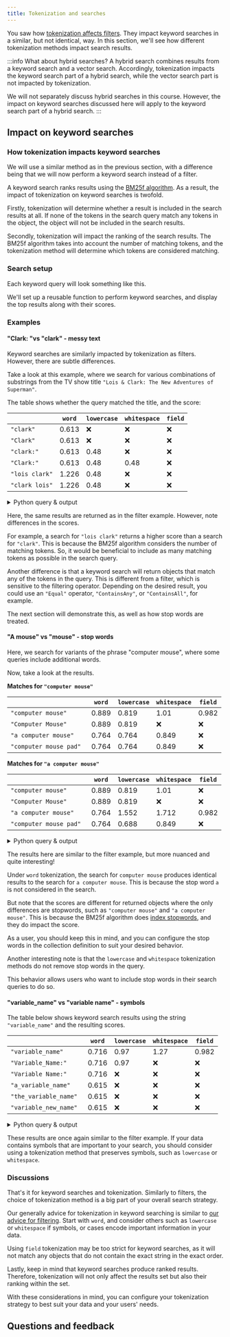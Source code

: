 ```yaml
---
title: Tokenization and searches
---
```



You saw how [tokenization affects filters](./300_filters.mdx). They impact keyword searches in a similar, but not identical, way. In this section, we'll see how different tokenization methods impact search results.

:::info What about hybrid searches?
A hybrid search combines results from a keyword search and a vector search. Accordingly, tokenization impacts the keyword search part of a hybrid search, while the vector search part is not impacted by tokenization.

We will not separately discuss hybrid searches in this course. However, the impact on keyword searches discussed here will apply to the keyword search part of a hybrid search.
:::

## <i class="fa-solid fa-square-chevron-right"></i> Impact on keyword searches

### <i class="fa-solid fa-chalkboard"></i> How tokenization impacts keyword searches

We will use a similar method as in the previous section, with a difference being that we will now perform a keyword search instead of a filter.

A keyword search ranks results using the [BM25f algorithm](https://en.wikipedia.org/wiki/Okapi_BM25). As a result, the impact of tokenization on keyword searches is twofold.

Firstly, tokenization will determine whether a result is included in the search results at all. If none of the tokens in the search query match any tokens in the object, the object will not be included in the search results.

Secondly, tokenization will impact the ranking of the search results. The BM25f algorithm takes into account the number of matching tokens, and the tokenization method will determine which tokens are considered matching.

### <i class="fa-solid fa-code"></i> Search setup

Each keyword query will look something like this.

We'll set up a reusable function to perform keyword searches, and display the top results along with their scores.

<FilteredTextBlock
  text={PySearches}
  startMarker="# FilterExampleBasic"
  endMarker="# END FilterExampleBasic"
  language="py"
/>

### <i class="fa-solid fa-code"></i> Examples

#### "**Clark:** "vs "**clark**" - messy text

Keyword searches are similarly impacted by tokenization as filters. However, there are subtle differences.

Take a look at this example, where we search for various combinations of substrings from the TV show title `"Lois & Clark: The New Adventures of Superman"`.

The table shows whether the query matched the title, and the score:

|               | `word` | `lowercase` | `whitespace` | `field` |
|---------------|--------|-------------|--------------|---------|
| `"clark"`       | 0.613     | ❌           | ❌          | ❌     |
| `"Clark"`       | 0.613     | ❌           | ❌          | ❌     |
| `"clark:" `     | 0.613     | 0.48         | ❌          | ❌     |
| `"Clark:" `     | 0.613     | 0.48         | 0.48        | ❌     |
| `"lois clark"`  | 1.226     | 0.48         | ❌          | ❌     |
| `"clark lois"`  | 1.226     | 0.48         | ❌          | ❌     |

<details>
  <summary>Python query & output</summary>

<FilteredTextBlock
  text={PySearches}
  startMarker="# ClarkExample"
  endMarker="# END ClarkExample"
  language="py"
/>

<FilteredTextBlock
  text={PySearches}
  startMarker="# ClarkResults"
  endMarker="# END ClarkResults"
  language="text"
/>

</details>

Here, the same results are returned as in the filter example. However, note differences in the scores.

For example, a search for `"lois clark"` returns a higher score than a search for `"clark"`. This is because the BM25f algorithm considers the number of matching tokens. So, it would be beneficial to include as many matching tokens as possible in the search query.

Another difference is that a keyword search will return objects that match any of the tokens in the query. This is different from a filter, which is sensitive to the filtering operator. Depending on the desired result, you could use an `"Equal"` operator, `"ContainsAny"`, or `"ContainsAll"`, for example.

The next section will demonstrate this, as well as how stop words are treated.

#### "**A mouse**" vs "**mouse**" - stop words

Here, we search for variants of the phrase "computer mouse", where some queries include additional words.

Now, take a look at the results.

**Matches for `"computer mouse"`**

|                              | `word`    | `lowercase` | `whitespace` | `field` |
|------------------------------|-----------|-------------|--------------|---------|
| `"computer mouse"`           | 0.889     | 0.819       | 1.01         | 0.982   |
| `"Computer Mouse"`           | 0.889     | 0.819       | ❌            | ❌      |
| `"a computer mouse"`         | 0.764     | 0.764       | 0.849        | ❌      |
| `"computer mouse pad" `      | 0.764     | 0.764       | 0.849        | ❌      |

**Matches for `"a computer mouse"`**

|                              | `word`    | `lowercase` | `whitespace` | `field` |
|------------------------------|-----------|-------------|--------------|---------|
| `"computer mouse"`           | 0.889     | 0.819       | 1.01         | ❌      |
| `"Computer Mouse"`           | 0.889     | 0.819       | ❌           | ❌      |
| `"a computer mouse"`         | 0.764     | 1.552       | 1.712        | 0.982   |
| `"computer mouse pad" `      | 0.764     | 0.688       | 0.849        | ❌      |

<details>
  <summary>Python query & output</summary>

<FilteredTextBlock
  text={PySearches}
  startMarker="# MouseExample"
  endMarker="# END MouseExample"
  language="py"
/>

<FilteredTextBlock
  text={PySearches}
  startMarker="# MouseResults"
  endMarker="# END MouseResults"
  language="text"
/>

</details>

The results here are similar to the filter example, but more nuanced and quite interesting!

Under `word` tokenization, the search for `computer mouse` produces identical results to the search for `a computer mouse`. This is because the stop word `a` is not considered in the search.

But note that the scores are different for returned objects where the only differences are stopwords, such as `"computer mouse"` and `"a computer mouse"`. This is because the BM25f algorithm does [index stopwords](../../../weaviate/config-refs/schema/index.md#stopwords-stopword-lists), and they do impact the score.

As a user, you should keep this in mind, and you can configure the stop words in the collection definition to suit your desired behavior.

Another interesting note is that the `lowercase` and `whitespace` tokenization methods do not remove stop words in the query.

This behavior allows users who want to include stop words in their search queries to do so.

#### "**variable_name**" vs "**variable name**" - symbols

The table below shows keyword search results using the string `"variable_name"` and the resulting scores.

|                              | `word`    | `lowercase` | `whitespace` | `field` |
|------------------------------|-----------|-------------|--------------|---------|
| `"variable_name"`            | 0.716     | 0.97        | 1.27         | 0.982   |
| `"Variable_Name:" `          | 0.716     | 0.97        | ❌            | ❌      |
| `"Variable Name:" `          | 0.716     | ❌           | ❌            | ❌      |
| `"a_variable_name"`          | 0.615     | ❌           | ❌           | ❌      |
| `"the_variable_name"`        | 0.615     | ❌           | ❌           | ❌      |
| `"variable_new_name" `       | 0.615     | ❌           | ❌           | ❌      |

<details>
  <summary>Python query & output</summary>

<FilteredTextBlock
  text={PySearches}
  startMarker="# UnderscoreExample"
  endMarker="# END UnderscoreExample"
  language="py"
/>

<FilteredTextBlock
  text={PySearches}
  startMarker="# UnderscoreResults"
  endMarker="# END UnderscoreResults"
  language="text"
/>

</details>

These results are once again similar to the filter example. If your data contains symbols that are important to your search, you should consider using a tokenization method that preserves symbols, such as `lowercase` or `whitespace`.

### <i class="fa-solid fa-chalkboard"></i> Discussions

That's it for keyword searches and tokenization. Similarly to filters, the choice of tokenization method is a big part of your overall search strategy.

Our generally advice for tokenization in keyword searching is similar to [our advice for filtering](./300_filters.mdx#-discussions). Start with `word`, and consider others such as `lowercase` or `whitespace` if symbols, or cases encode important information in your data.

Using `field` tokenization may be too strict for keyword searches, as it will not match any
objects that do not contain the exact string in the exact order.

Lastly, keep in mind that keyword searches produce ranked results. Therefore, tokenization will not only affect the results set but also their ranking within the set.

With these considerations in mind, you can configure your tokenization strategy to best suit your data and your users' needs.

## Questions and feedback


<DocsFeedback/>
